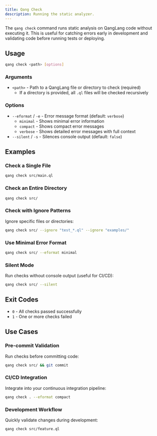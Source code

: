 ---
title: Qang Check
description: Running the static analyzer.
---

The `qang check` command runs static analysis on QangLang code without executing it. This is useful for catching errors early in development and validating code before running tests or deploying.

## Usage

```bash
qang check <path> [options]
```

### Arguments

- `<path>` - Path to a QangLang file or directory to check (required)
  - If a directory is provided, all `.ql` files will be checked recursively

### Options

- `--eformat` / `-e` - Error message format (default: `verbose`)
  - `minimal` - Shows minimal error information
  - `compact` - Shows compact error messages
  - `verbose` - Shows detailed error messages with full context
- `--silent` / `-s` - Silences console output (default: `false`)

## Examples

### Check a Single File

```bash
qang check src/main.ql
```

### Check an Entire Directory

```bash
qang check src/
```

### Check with Ignore Patterns

Ignore specific files or directories:

```bash
qang check src/ --ignore "test_*.ql" --ignore "examples/"
```

### Use Minimal Error Format

```bash
qang check src/ --eformat minimal
```

### Silent Mode

Run checks without console output (useful for CI/CD):

```bash
qang check src/ --silent
```

## Exit Codes

- `0` - All checks passed successfully
- `1` - One or more checks failed

## Use Cases

### Pre-commit Validation

Run checks before committing code:

```bash
qang check src/ && git commit
```

### CI/CD Integration

Integrate into your continuous integration pipeline:

```bash
qang check . --eformat compact
```

### Development Workflow

Quickly validate changes during development:

```bash
qang check src/feature.ql
```
